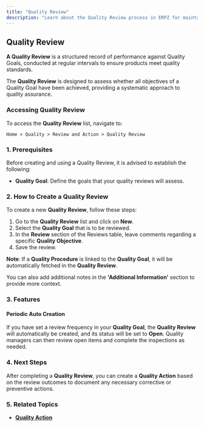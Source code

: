 ```yaml
---
title: "Quality Review"
description: "Learn about the Quality Review process in ERPZ for maintaining product standards."
---
```


## Quality Review

**A Quality Review** is a structured record of performance against Quality Goals, conducted at regular intervals to ensure products meet quality standards.

The **Quality Review** is designed to assess whether all objectives of a Quality Goal have been achieved, providing a systematic approach to quality assurance.

### Accessing Quality Review

To access the **Quality Review** list, navigate to:

`Home > Quality > Review and Action > Quality Review`


### 1. Prerequisites

Before creating and using a Quality Review, it is advised to establish the following:

- **Quality Goal**: Define the goals that your quality reviews will assess.

### 2. How to Create a Quality Review

To create a new **Quality Review**, follow these steps:

1. Go to the **Quality Review** list and click on **New**.
2. Select the **Quality Goal** that is to be reviewed.
3. In the **Review** section of the Reviews table, leave comments regarding a specific **Quality Objective**.
4. Save the review.

**Note**: If a **Quality Procedure** is linked to the **Quality Goal**, it will be automatically fetched in the **Quality Review**.

You can also add additional notes in the **'Additional Information'** section to provide more context.

### 3. Features

#### Periodic Auto Creation

If you have set a review frequency in your **Quality Goal**, the **Quality Review** will automatically be created, and its status will be set to **Open**. Quality managers can then review open items and complete the inspections as needed.

### 4. Next Steps

After completing a **Quality Review**, you can create a **Quality Action** based on the review outcomes to document any necessary corrective or preventive actions.

### 5. Related Topics

- [**Quality Action**](/quality/review-and-action/quality-action)
